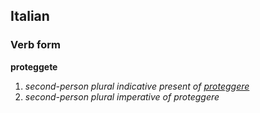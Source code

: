 ==Italian==
===Verb form===
'''proteggete'''

# ''second-person plural indicative present of [[proteggere]]''
# ''second-person plural imperative of proteggere''